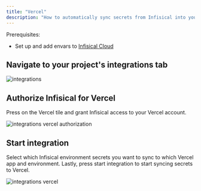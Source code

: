 ```yaml
---
title: "Vercel"
description: "How to automatically sync secrets from Infisical into your Vercel project."
---
```


Prerequisites:

- Set up and add envars to [Infisical Cloud](https://app.infisical.com)

## Navigate to your project's integrations tab

![integrations](../../images/integrations.png)

## Authorize Infisical for Vercel

Press on the Vercel tile and grant Infisical access to your Vercel account.

![integrations vercel authorization](../../images/integrations-vercel-auth.png)

## Start integration

Select which Infisical environment secrets you want to sync to which Vercel app and environment. Lastly, press start integration to start syncing secrets to Vercel.

![integrations vercel](../../images/integrations-vercel.png)
